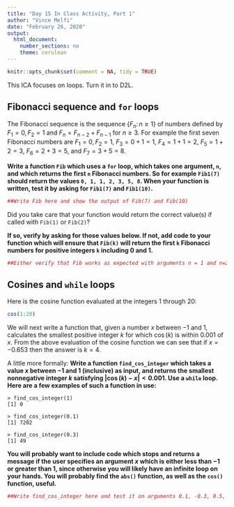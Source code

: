 ```yaml
---
title: "Day 15 In Class Activity, Part 1"
author: "Vince Melfi"
date: "February 26, 2020"
output:
  html_document:
    number_sections: no
    theme: cerulean
---
```


```r
knitr::opts_chunk$set(comment = NA, tidy = TRUE)
```

This ICA focuses on loops. Turn it in to D2L.






## Fibonacci sequence and `for` loops

The Fibonacci sequence is the sequence $\{F_n\colon n \geq 1\}$ of numbers defined by $F_1 = 0, F_2 = 1$ and $F_n = F_{n-2} + F_{n-1}$ for $n\geq 3$. For example the first seven Fibonacci numbers are $F_1 = 0, F_2 = 1$, $F_3 = 0+1 = 1$, $F_4 = 1 + 1 = 2$, $F_5 = 1 + 2 = 3$, $F_6 = 2 + 3 = 5$, and $F_7 = 3 + 5 = 8$. 

**Write a function `Fib` which uses a `for` loop, which takes one argument, `n`, and which returns the first `n` Fibonacci numbers. So for example `Fib1(7)` should return the values `0, 1, 1, 2, 3, 5, 8`. When your function is written, test it by asking for `Fib1(7)` and `Fib1(10)`.** 

```r
##Write Fib here and show the output of Fib(7) and Fib(10)
```

Did you take care that your function would return the correct value(s) if called with `Fib(1)` or `Fib(2)`? 

**If so, verify by asking for those values below. If not, add code to your function which will ensure that `Fib(k)` will return the first `k` Fibonacci numbers for positive integers `k` including 0 and 1.**

```r
##Either verify that Fib works as expected with arguments n = 1 and n=2, or add code to Fib and then verify that it works. 
```

## Cosines and `while` loops

Here is the cosine function evaluated at the integers 1 through 20:

```r
cos(1:20)
```

We will next write a function that, given a number $x$ between $-1$ and $1$, calculates the smallest positive integer $k$ for which $\cos(k)$ is within $0.001$ of $x$. From the above evaluation of the cosine function we can see that if $x = -0.653$ then the answer is $k = 4$. 

A little more formally: **Write a function `find_cos_integer` which takes a value $x$ between $-1$ and $1$ (inclusive) as input, and returns the smallest nonnegative integer $k$ satisfying $|\cos(k) - x| < 0.001$. Use a `while` loop. Here are a few examples of such a function in use:**

`> find_cos_integer(1)`    
`[1] 0`  

`> find_cos_integer(0.1)`  
`[1] 7202`

`> find_cos_integer(0.3)`  
`[1] 49`

**You will probably want to include code which stops and returns a message if the user specifies an argument $x$ which is either less than $-1$ or greater than $1$, since otherwise you will likely have an infinite loop on your hands. You will probably find the `abs()` function, as well as the `cos()` function, useful.**

```r
##Write find_cos_integer here and test it on arguments 0.1, -0.3, 0.5, 0, 1
```